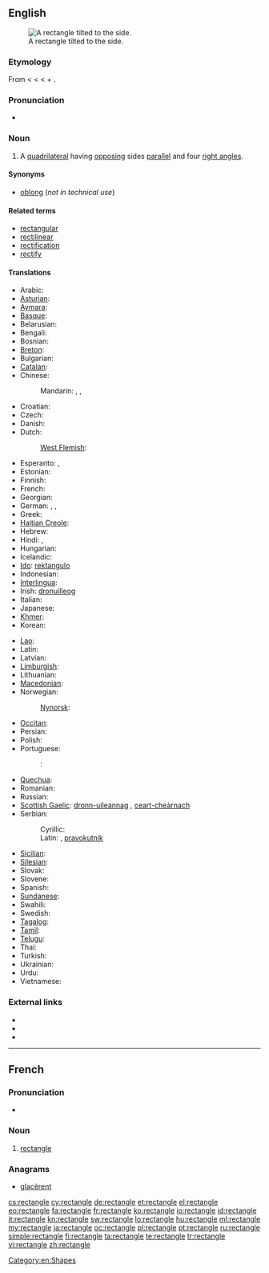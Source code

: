 ==English==
{{wikipedia}}
[[Image:Geometry Rectangle.png|thumb|right|A rectangle tilted to the side.]]

===Etymology===
From {{etyl|frm|en}} < {{etyl|fro|en}} < {{etyl|ML.}} {{term|rectanglum||lang=la|right angle}} < {{term|lang=la|rectus||right}} + {{term|lang=la|angulus||an angle}}.<!--Century 1911 and Encarta have LL. rectiangulum, while M-W and Online Etymology Dictionary have ML. rectangulum. -->

===Pronunciation===
* {{audio|en-us-rectangle.ogg|Audio (US)}}

===Noun===
{{en-noun}}

# {{geometry}} A [[quadrilateral]] having [[opposing]] sides [[parallel]] and four [[right angle]]s.

====Synonyms====
* {{sense|quadrilateral}} [[oblong]] (''not in technical use'')

====Related terms====
* [[rectangular]]
* [[rectilinear]]
* [[rectification]]
* [[rectify]]

====Translations====
{{trans-top|quadrilateral}}
* Arabic: {{t-|ar|مستطيل}}
* [[Asturian]]: {{t-|ast|rectángulu|m|xs=Asturian}}
* [[Aymara]]: {{t-|ay|wiskhalla|xs=Aymara}}
* [[Basque]]: {{t-|eu|laukizuzen|xs=Basque}}
* Belarusian: {{t-|be|прамавугольнік|xs=Belarusian}}
* Bengali: {{t-|bn|আয়তক্ষেত্র|sc=Beng|xs=Bengali}}
* Bosnian: {{t-|bs|pravougaonik}}
* [[Breton]]: {{t-|br|skouergorneg|xs=Breton}}
* Bulgarian: {{t-|bg|правоъгълник}}
* [[Catalan]]: {{t-|ca|rectangle}}
* Chinese:
*: Mandarin: {{t-|cmn|長方形|sc=Hani}}, {{t-|cmn|长方形|tr=chángfāngxíng|sc=Hani}}, {{t|cmn|矩形|tr=jǔxíng|sc=Hani}}
* Croatian: {{t-|hr|pravokutnik|m}}
* Czech: {{t-|cs|obdélník|m}}
* Danish: {{t-|da|rektangel}}
* Dutch: {{t+|nl|rechthoek|m}}
*: [[West Flemish]]: {{tø|vls|rechtoek}}
* Esperanto: {{t-|eo|ortangulo|xs=Esperanto}}, {{t-|eo|rektangulo|xs=Esperanto}}
* Estonian: {{t+|et|ristkülik}}
* Finnish: {{t+|fi|suorakulmio}}
* French: {{t+|fr|rectangle|m}}
* Georgian: {{t-|ka|მართკუთხედი|sc=Geor|xs=Georgian}}
* German: {{t+|de|Rechteck|n}}, {{t-|de|Karree|n}}, {{t-|de|Orthogon}}
* Greek: {{t+|el|ορθογώνιο παραλληλόγραμμο}}
* [[Haitian Creole]]: {{tø|ht|rektang}}
* Hebrew: {{t+|he|מלבן|m|tr=malbén}}
* Hindi: {{t-|hi|आयत|xs=Hindi}}, {{t-|hi|समकोण समानान्तर चतुर्भुज|xs=Hindi}}
* Hungarian: {{t+|hu|téglalap}}
* Icelandic: {{t-|is|rétthyrningur}}
* [[Ido]]: [[rektangulo]]
* Indonesian: {{t-|id|persegi panjang|xs=Indonesian}}
* [[Interlingua]]: {{t|ia|rectangulo|m|xs=Interlingua}}
* Irish: [[dronuilleog]]
* Italian: {{t+|it|rettangolo|m}}
* Japanese: {{t+|ja|長方形|tr=[[ちょうほうけい]], chōhōkei}}
* [[Khmer]]: {{t-|km|ចតុកោណកែង|xs=Khmer}}
* Korean: {{t-|ko|직사각형|sc=Hang}}
{{trans-mid}}
* [[Lao]]: {{t+|lo|ຮູບສີ່ແຈສາກ|sc=Laoo|xs=Lao}}
* Latin: {{t-|la|rectangulum}}
* Latvian: {{t-|lv|taisnstūris|xs=Latvian}}
* [[Limburgish]]: {{t-|li|rechhook|xs=Limburgish}}
* Lithuanian: {{t-|lt|stačiakampis|xs=Lithuanian}}
* [[Macedonian]]: {{t-|mk|правоаголник|m|tr=pravoágolnik}}
* Norwegian: {{t+|no|rektangel}}
*: [[Nynorsk]]: {{t-|nn|rektangel|xs=Norwegian Nynorsk}}
* [[Occitan]]: {{t+|oc|rectangle|m|xs=Occitan}}
* Persian: {{t-|fa|مستطیل|xs=Persian}}
* Polish: {{t+|pl|prostokąt}}
* Portuguese: {{t+|pt|rectângulo}}
*: {{qualifier|Brazil}}: {{t+|pt|retângulo}}
* [[Quechua]]: {{t-|qu|wask'a|xs=Quechua}}
* Romanian: {{t-|ro|dreptunghi}}
* Russian: {{t+|ru|прямоугольник}}
* [[Scottish Gaelic]]: [[dronn-uileannag]] {{f}}, [[ceart-cheàrnach]] {{m}}
* Serbian:
*: Cyrillic: {{t-|sr|правоугаоник|m|sc=Cyrl}}
*: Latin: {{t-|sr|pravougaonik|m}}, [[pravokutnik]] {{m}}
* [[Sicilian]]: {{t-|scn|rittànculu|xs=Sicilian}}
* [[Silesian]]: {{tø|szl|prostokůnt}}
* Slovak: {{t-|sk|obdĺžnik}}
* Slovene: {{t-|sl|pravokotnik|m}}
* Spanish: {{t+|es|rectángulo|m}}
* [[Sundanese]]: {{t-|su|pasagi burung|xs=Sundanese}}
* Swahili: {{t+|sw|mstatili|xs=Swahili}}
* Swedish: {{t+|sv|rektangel}}
* [[Tagalog]]: {{t-|tl|parihaba|xs=Tagalog}}
* [[Tamil]]: {{t-|ta|செவ்வகம்|xs=Tamil}}
* [[Telugu]]: {{t-|te|దీర్ఘ చతురస్రం|tr=deergha chatirasraM}}
* Thai: {{t-|th|รูปสี่เหลี่ยมผืนผ้า}}
* Turkish: {{t+|tr|dikdörtgen}}
* Ukrainian: {{t-|uk|прямокутник|xs=Ukrainian}}
* Urdu: {{t-|ur|مستطیل|xs=Urdu}}
* Vietnamese: {{t-|vi|hình chữ nhật|xs=Vietnamese}}
{{trans-bottom}}

===External links===
* {{R:Webster 1913}}
* {{R:Century 1911}}
* {{R:OneLook}}

[[Category:en:Shapes]]

----

==French==

===Pronunciation===
* {{audio|Fr-rectangle.ogg|Audio}}

===Noun===
{{fr-noun|m}}

# [[#English|rectangle]]

===Anagrams===
* [[glacèrent#French|glacèrent]]

[[cs:rectangle]]
[[cy:rectangle]]
[[de:rectangle]]
[[et:rectangle]]
[[el:rectangle]]
[[eo:rectangle]]
[[fa:rectangle]]
[[fr:rectangle]]
[[ko:rectangle]]
[[io:rectangle]]
[[id:rectangle]]
[[it:rectangle]]
[[kn:rectangle]]
[[sw:rectangle]]
[[lo:rectangle]]
[[hu:rectangle]]
[[ml:rectangle]]
[[my:rectangle]]
[[ja:rectangle]]
[[oc:rectangle]]
[[pl:rectangle]]
[[pt:rectangle]]
[[ru:rectangle]]
[[simple:rectangle]]
[[fi:rectangle]]
[[ta:rectangle]]
[[te:rectangle]]
[[tr:rectangle]]
[[vi:rectangle]]
[[zh:rectangle]]